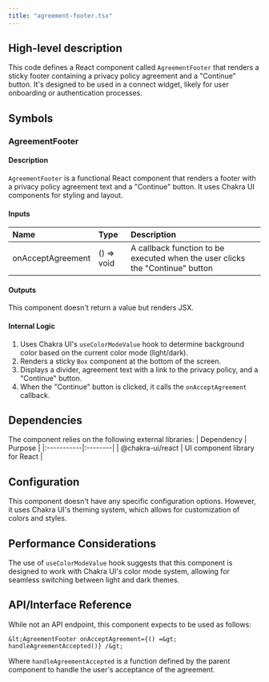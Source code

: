 ```yaml
---
title: "agreement-footer.tsx"
---
```


## High-level description
This code defines a React component called `AgreementFooter` that renders a sticky footer containing a privacy policy agreement and a "Continue" button. It's designed to be used in a connect widget, likely for user onboarding or authentication processes.

## Symbols

### AgreementFooter
#### Description
`AgreementFooter` is a functional React component that renders a footer with a privacy policy agreement text and a "Continue" button. It uses Chakra UI components for styling and layout.

#### Inputs
| Name | Type | Description |
|:-----|:-----|:------------|
| onAcceptAgreement | () =&gt; void | A callback function to be executed when the user clicks the "Continue" button |

#### Outputs
This component doesn't return a value but renders JSX.

#### Internal Logic
1. Uses Chakra UI's `useColorModeValue` hook to determine background color based on the current color mode (light/dark).
2. Renders a sticky `Box` component at the bottom of the screen.
3. Displays a divider, agreement text with a link to the privacy policy, and a "Continue" button.
4. When the "Continue" button is clicked, it calls the `onAcceptAgreement` callback.

## Dependencies
The component relies on the following external libraries:
| Dependency | Purpose |
|:-----------|:--------|
| @chakra-ui/react | UI component library for React |

## Configuration
This component doesn't have any specific configuration options. However, it uses Chakra UI's theming system, which allows for customization of colors and styles.

## Performance Considerations
The use of `useColorModeValue` hook suggests that this component is designed to work with Chakra UI's color mode system, allowing for seamless switching between light and dark themes.

## API/Interface Reference
While not an API endpoint, this component expects to be used as follows:

```tsx
&lt;AgreementFooter onAcceptAgreement={() =&gt; handleAgreementAccepted()} /&gt;
```

Where `handleAgreementAccepted` is a function defined by the parent component to handle the user's acceptance of the agreement.